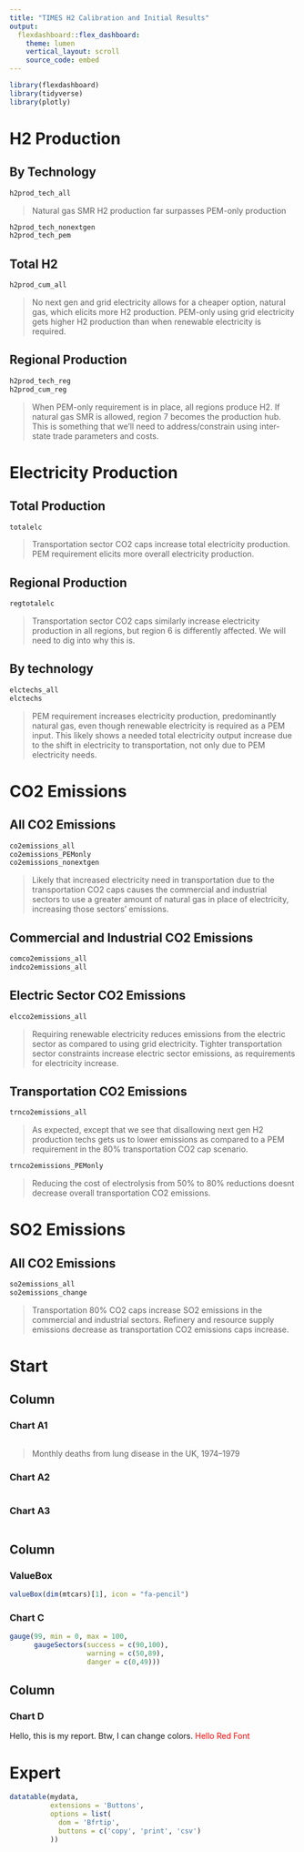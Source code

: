 ```yaml
---
title: "TIMES H2 Calibration and Initial Results"
output: 
  flexdashboard::flex_dashboard:
    theme: lumen
    vertical_layout: scroll
    source_code: embed
---
```


```r
library(flexdashboard)
library(tidyverse)
library(plotly)
```

# H2 Production

## By Technology

```r
h2prod_tech_all
```

> Natural gas SMR H2 production far surpasses PEM-only production

```r
h2prod_tech_nonextgen
h2prod_tech_pem
```

## Total H2

```r
h2prod_cum_all
```

> No next gen and grid electricity allows for a cheaper option, natural gas, which elicits more H2 production. PEM-only using grid electricity gets higher H2 production than when renewable electricity is required.

## Regional Production

```r
h2prod_tech_reg
h2prod_cum_reg
```

> When PEM-only requirement is in place, all regions produce H2. If natural gas SMR is allowed, region 7 becomes the production hub. This is something that we'll need to address/constrain using inter-state trade parameters and costs.

# Electricity Production

## Total Production

```r
totalelc
```

> Transportation sector CO2 caps increase total electricity production. PEM requirement elicits more overall electricity production.

## Regional Production
```r
regtotalelc
```

> Transportation sector CO2 caps similarly increase electricity production in all regions, but region 6 is differently affected. We will need to dig into why this is.

## By technology

```r
elctechs_all
elctechs
```

> PEM requirement increases electricity production, predominantly natural gas, even though renewable electricity is required as a PEM input. This likely shows a needed total electricity output increase due to the shift in electricity to transportation, not only due to PEM electricity needs.


# CO2 Emissions

## All CO2 Emissions

```r
co2emissions_all
co2emissions_PEMonly
co2emissions_nonextgen
```

> Likely that increased electricity need in transportation due to the transportation CO2 caps causes the commercial and industrial sectors to use a greater amount of natural gas in place of electricity, increasing those sectors' emissions. 

## Commercial and Industrial CO2 Emissions

```r
comco2emissions_all
indco2emissions_all
```

## Electric Sector CO2 Emissions

```r
elcco2emissions_all
```

> Requiring renewable electricity reduces emissions from the electric sector as compared to using grid electricity. Tighter transportation sector constraints increase electric sector emissions, as requirements for electricity increase.

## Transportation CO2 Emissions

```r
trnco2emissions_all
```

> As expected, except that we see that disallowing next gen H2 production techs gets us to lower emissions as compared to a PEM requirement in the 80% transportation CO2 cap scenario.

```r
trnco2emissions_PEMonly
```

> Reducing the cost of electrolysis from 50% to 80% reductions doesnt decrease overall transportation CO2 emissions.

# SO2 Emissions

## All CO2 Emissions

```r
so2emissions_all
so2emissions_change
```

> Transportation 80% CO2 caps increase SO2 emissions in the commercial and industrial sectors. Refinery and resource supply emissions decrease as transportation CO2 emissions caps increase.




# Start

## Column {data-width=500, .tabset}

### Chart A1

```r

```

> Monthly deaths from lung disease in the UK, 1974–1979

### Chart A2

```r

```

### Chart A3

```r

```

## Column {data-width=250}

### ValueBox

```r
valueBox(dim(mtcars)[1], icon = "fa-pencil")
```

### Chart C

```r
gauge(99, min = 0, max = 100,
      gaugeSectors(success = c(90,100),
                   warning = c(50,89),
                   danger = c(0,49)))
```

## Column {data-width=250}

### Chart D

Hello, this is my report. Btw, I can change colors.
<font color = "red">Hello Red Font</font>

# Expert

```r
datatable(mydata,
          extensions = 'Buttons', 
          options = list(
            dom = 'Bfrtip',
            buttons = c('copy', 'print', 'csv')
          ))
```

